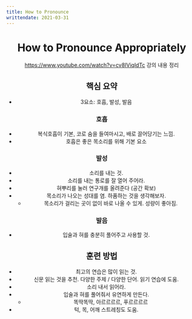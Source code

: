 ```yaml
---
title: How to Pronounce
writtendate: 2021-03-31
---
```



<Header />

# How to Pronounce Appropriately

https://www.youtube.com/watch?v=cv8IViqldTc 강의 내용 정리

## 핵심 요약
- 3요소: 호흡, 발성, 발음

### 호흡
- 복식호흡이 기본, 코로 숨을 들여마시고, 배로 끌어당기는 느낌.
- 호흡은 좋은 목소리를 위해 기본 요소

### 발성
- 소리를 내는 것.
- 소리를 내는 통로를 잘 열어 주어라.
- 혀뿌리를 눌러 연구개를 올려준다 (공간 확보)
- 목소리가 나오는 성대를 염. 하품하는 것을 생각해보자.
  - 목소리가 걸리는 곳이 없이 바로 나올 수 있게. 성량이 좋아짐.

### 발음
- 입술과 혀를 충분히 풀어주고 사용할 것.

## 훈련 방법
- 최고의 연습은 많이 읽는 것.
- 신문 읽는 것을 추천. 다양한 주제 / 다양한 단어. 읽기 연습에 도움.
- 소리 내서 읽어라.
- 입술과 혀를 풀어줘서 유연하게 만든다.
  - 똑딱똑딱, 아르르르르, 푸르르르르
- 턱, 목, 어깨 스트레칭도 도움.


<TagList />
<Comment />